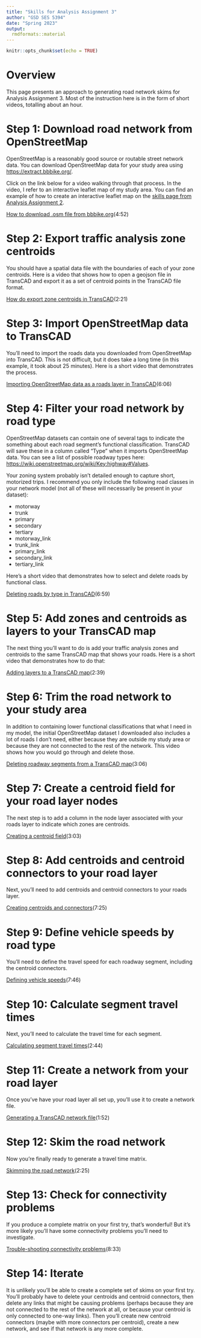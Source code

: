 ```yaml
---
title: "Skills for Analysis Assignment 3"
author: "GSD SES 5394"
date: "Spring 2023"
output: 
  rmdformats::material
---
```


```r
knitr::opts_chunk$set(echo = TRUE)
```

# Overview

This page presents an approach to generating road network skims for Analysis 
Assignment 3. Most of the instruction here is in the form of short videos, 
totalling about an hour.

# Step 1: Download road network from OpenStreetMap

OpenStreetMap is a reasonably good source or routable street network data.
You can download OpenStreetMap data for your study area using
[https://extract.bbbike.org/](https://extract.bbbike.org/){target="_blank"}.

Click on the link below for a video walking through that process. In the 
video, I refer to an interactive leaflet map of my study area. You can find
an example of how to create an interactive leaflet map on the 
[skills page from Analysis Assignment 2](https://c-voulgaris.github.io/gsd-ses-5394-sp2023/skills/a2.html#create-an-interactive-map){target="_blank"}.

[How to download .osm file from bbbike.org](https://harvard.zoom.us/rec/share/s9evMhXgJ0tm38f8xhlxOfWF09k1BV3qHs2xZp27hOWFqZ6TRDlgitPq-0eRYOg1.UB4Px3wx75j9sA2y?startTime=1674153904000){target="_blank"}(4:52)

# Step 2: Export traffic analysis zone centroids

You should have a spatial data file with the boundaries of each of your
zone centroids. Here is a video that shows how to open a geojson file in
TransCAD and export it as a set of centroid points in the TransCAD file 
format.

[How do export zone centroids in TransCAD](https://harvard.zoom.us/rec/share/1MrGljBuyph0i4Oh65dV91_J6DRLN_yqiv5lZKHo0p5cr9yAl3iyIMBI73IzciK-.-c2Kmr1l0_LGX9mK?startTime=1674071264000){target="_blank"}(2:21)

# Step 3: Import OpenStreetMap data to TransCAD

You'll need to import the roads data you downloaded from OpenStreetMap into
TransCAD. This is not difficult, but it does take a long time (in this example, it took about 25 minutes). Here is a 
short video that demonstrates the process.

[Importing OpenStreetMap data as a roads layer in TransCAD](https://harvard.zoom.us/rec/share/EJouCappoIF-Drcq3hc-hfv1v28Iqdel-8lciquXqJcQCSmj1OD99rktwnYjpr5G.-glk0ZCCzTytfTOU?startTime=1674222689000){target="_blank"}(6:06)

# Step 4: Filter your road network by road type

OpenStreetMap datasets can contain one of several tags to indicate the 
something about each road segment's functional classification. TransCAD will 
save these in a column called "Type" when it imports OpenStreetMap data. You 
can see a list of possible roadway types here: [https://wiki.openstreetmap.org/wiki/Key:highway#Values](https://wiki.openstreetmap.org/wiki/Key:highway#Values){target="_blank"}.

Your zoning system probably isn't detailed enough to capture short, 
motorized trips. I recommend you only include the following road classes in
your network model (not all of these will necessarily be present in your
dataset):

* motorway
* trunk
* primary
* secondary
* tertiary
* motorway_link
* trunk_link
* primary_link
* secondary_link
* tertiary_link

Here's a short video that demonstrates how to select and delete roads
by functional class.

[Deleting roads by type in TransCAD](https://harvard.zoom.us/rec/share/ANvSffgAbZH6ZcbkvH-I26h-YUiKi6jF9kBAPl-Hii_z--4MOEaFN33mTabakSa-.WLl1dRy39zqIMNRZ?startTime=1674224882000){target="_blank"}(6:59)

# Step 5: Add zones and centroids as layers to your TransCAD map

The next thing you'll want to do is add your traffic analysis zones 
and centroids to the same TransCAD map that shows your roads. Here
is a short video that demonstrates how to do that:

[Adding layers to a TransCAD map](https://harvard.zoom.us/rec/share/nREd-VQZTC_c5OUXgHkaS08hXnqbXGiEaiUxaRZiWl8ihZ5AaI5r9inRdx76X9z3.oSKqAeYz9T37HHeO?startTime=1674225518000){target="_blank"}(2:39)

# Step 6: Trim the road network to your study area

In addition to containing lower functional classifications that 
what I need in my model, the initial OpenStreetMap dataset I downloaded
also includes a lot of roads I don't need, either because they are 
outside my study area or because they are not connected to the rest
of the network. This video shows how you would go through and 
delete those.

[Deleting roadway segments from a TransCAD map](https://harvard.zoom.us/rec/share/gAhwpMLW09bcTAh1C82e77kJBi90f6KDX6geHMjC4l2on4qEPi-3kDnMnRFmgZLR.mLSTSBonCPCHPbXf?startTime=1674225756000){target="_blank"}(3:06)

# Step 7: Create a centroid field for your road layer nodes

The next step is to add a column in the node layer associated with 
your roads layer to indicate which zones are centroids.

[Creating a centroid field](https://harvard.zoom.us/rec/share/i-O7Hedx2xe2xCqsrQW3iBdSmTu2vpmr5-_U6iafORqPpELFoj7kERzwdpgHRv_J.yz2_ehm8N4UchxgK?startTime=1674235631000){target="_blank"}(3:03)

# Step 8: Add centroids and centroid connectors to your road layer

Next, you'll need to add centroids and centroid connectors to your 
roads layer.

[Creating centroids and connectors](https://harvard.zoom.us/rec/share/4e7x_dGSRserrOWqikmCJdC5plSUyoSTUNAaWjz8lVLcZcdpDVL3Vsc2mUpWVCiy.0tlWz7NMrtNpIP2C?startTime=1674235911000){target="_blank"}(7:25)

# Step 9: Define vehicle speeds by road type

You'll need to define the travel speed for each roadway segment,
including the centroid connectors.

[Defining vehicle speeds](https://harvard.zoom.us/rec/share/SlfXyiSNmPgdltdFOEoN72O1xEAqXjf6do9kvSWHQAxm4xbf8UHQT5DIyFRWuP-o.tfS2nMGGCXb4tyj4?startTime=1674236526000){target="_blank"}(7:46)

# Step 10: Calculate segment travel times

Next, you'll need to calculate the travel time for each segment.

[Calculating segment travel times](https://harvard.zoom.us/rec/share/JNpeNRCOImZhI432m1WEkf5tUW-be-3APpBcfZyezVfa-2LRPnrO3EL35B4TurAX.Pb5EUMmibTaL0jpW?startTime=1674237061000){target="_blank"}(2:44)

# Step 11: Create a network from your road layer

Once you've have your road layer all set up, you'll use it to create
a network file.

[Generating a TransCAD network file](https://harvard.zoom.us/rec/share/ZGxdQXh9ShmI9aWyfhZYN08GqnA1nZI_yT6jqbcXM9B0wG_ZQPnVJQ3JAUMEOiZr.DiERvnMMN9lrKjwa?startTime=1674240088000){target="_blank"}(1:52)

# Step 12: Skim the road network

Now you're finally ready to generate a travel time matrix.

[Skimming the road network](https://harvard.zoom.us/rec/share/yPE5BpQ35cAsBdIcBSUhWxT3hNgjq9l9iokIxid9sQ4UI6tKIwLSwlRg7UjGKgU8.GOstFMIMXU-OCXsr?startTime=1674240286000){target="_blank"}(2:25)

# Step 13: Check for connectivity problems

If you produce a complete matrix on your first try, that's wonderful!
But it's more likely you'll have some connectivity problems you'll need
to investigate.

[Trouble-shooting connectivity problems](https://harvard.zoom.us/rec/share/Tq90OCWViLNMEohHWdPmouyXJBIUwI2o0LVPGfwBTLwoQEErSa3694VbIMfapIWT.bNYNeVNr-okKx2eJ?startTime=1674243389000){target="_blank"}(8:33)

# Step 14: Iterate

It is unlikely you'll be able to create a complete set of skims
on your first try. You'll probably have to delete your centroids and
centroid connectors, then delete any links that might be causing 
problems (perhaps because they are not connected to the rest of the 
network at all, or because your centroid is only connected to one-way
links). Then you'll create new centroid connectors (maybe with more 
connectors per centroid), create a new network, and see if that network
is any more complete.